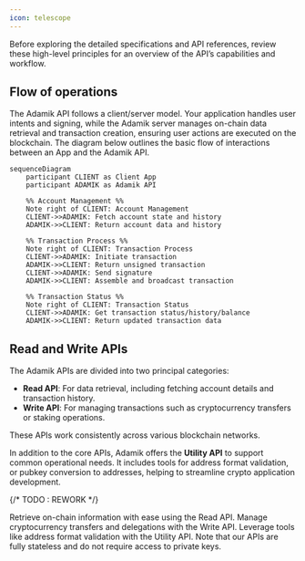 ```yaml
---
icon: telescope
---
```


Before exploring the detailed specifications and API references, review these high-level principles for an overview of the API’s capabilities and workflow.

## Flow of operations

The Adamik API follows a client/server model. Your application handles user intents and signing, while the Adamik server manages on-chain data retrieval and transaction creation, ensuring user actions are executed on the blockchain.
The diagram below outlines the basic flow of interactions between an App and the Adamik API.

```mermaid
sequenceDiagram
    participant CLIENT as Client App
    participant ADAMIK as Adamik API

    %% Account Management %%
    Note right of CLIENT: Account Management
    CLIENT->>ADAMIK: Fetch account state and history
    ADAMIK->>CLIENT: Return account data and history

    %% Transaction Process %%
    Note right of CLIENT: Transaction Process
    CLIENT->>ADAMIK: Initiate transaction
    ADAMIK->>CLIENT: Return unsigned transaction
    CLIENT->>ADAMIK: Send signature
    ADAMIK->>CLIENT: Assemble and broadcast transaction

    %% Transaction Status %%
    Note right of CLIENT: Transaction Status
    CLIENT->>ADAMIK: Get transaction status/history/balance
    ADAMIK->>CLIENT: Return updated transaction data
```

## Read and Write APIs

The Adamik APIs are divided into two principal categories:

- **Read API**: For data retrieval, including fetching account details and transaction history.
- **Write API**: For managing transactions such as cryptocurrency transfers or staking operations.

These APIs work consistently across various blockchain networks.

In addition to the core APIs, Adamik offers the **Utility API** to support common operational needs. It includes tools for address format validation, or pubkey conversion to addresses, helping to streamline crypto application development.

{/* TODO : REWORK */}

<CardGroup cols={3}>
  <Card
    title="Read API"
    icon="readme"
    href="../api_overview/read_API_overview_and_interaction_flow"
  >
    Retrieve on-chain information with ease using the Read API.
  </Card>
  <Card
    title="Write API"
    icon="pen-to-square"
    href="../api_overview/write_API_overview_and_interaction_flow"
  >
    Manage cryptocurrency transfers and delegations with the Write API.
  </Card>
  <Card
    title="Utility API"
    icon="gear"
    href="../api-reference/current/address/encode-an-address"
  >
    Leverage tools like address format validation with the Utility API.
  </Card>
</CardGroup>

<Info>
  Note that our APIs are fully stateless and do not require access to private
  keys.
</Info>
